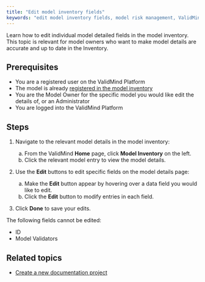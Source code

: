 ```yaml
---
title: "Edit model inventory fields"
keywords: "edit model inventory fields, model risk management, ValidMind"
---
```


Learn how to edit individual model detailed fields in the model inventory. This topic is relevant for model owners who want to make model details are accurate and up to date in the Inventory. 

## Prerequisites

* You are a registered user on the ValidMind Platform
* The model is already [registered in the model inventory](register-models.qmd)
* You are the Model Owner for the specific model you would like edit the details of, or an Administrator
* You are logged into the ValidMind Platform

## Steps

<!--- NR TO DO Check with Mehdi: these steps didn't work for me, can't edit. Wrong permissions maybe? --->

1. Navigate to the relevant model details in the model inventory: 

   a. From the ValidMind **Home** page, click **Model Inventory** on the left.
   b. Click the relevant model entry to view the model details.

2. Use the **Edit** buttons to edit specific fields on the model details page: 

   a. Make the **Edit** button appear by hovering over a data field you would like to edit.
   b. Click the **Edit** button to modify entries in each field.

3. Click **Done** to save your edits.

::: {.column-margin}
::: {.callout-tip}
The following fields cannot be edited:

- ID
- Model Validators
:::
:::

<!---
## Troubleshooting

[Include any common issues or errors that may arise during the task and how to resolve them.]
--->

## Related topics

* [Create a new documentation project](create-documentation-project.qmd)
<!--- TO DO We don't seem to have a topic for this
* [Edit a documentation project]()
--->
